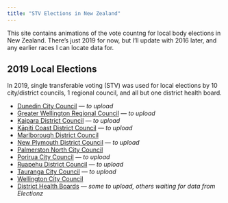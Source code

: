 ```yaml
---
title: "STV Elections in New Zealand"
---
```


This site contains animations of the vote countng for local body elections
in New Zealand. There's just 2019 for now, but I'll update with 2016 later,
and any earlier races I can locate data for.

## 2019 Local Elections

In 2019, single transferable voting (STV) was used for local elections by
10 city/district councils, 1 regional council, and all but one
district health board.

* [Dunedin City Council](dcc2019.html) --- *to upload*
* [Greater Wellington Regional Council](gwrc2019.html) --- *to upload*
* [Kaipara District Council](kdc2019.html) --- *to upload*
* [Kāpiti Coast District Council](kcdc2019.html) --- *to upload*
* [Marlborough District Council](mdc2019.html)
* [New Plymouth District Council](npdc2019.html) --- *to upload*
* [Palmerston North City Council](pncc2019.html)
* [Porirua City Council](pcc2019.html) --- *to upload*
* [Ruapehu District Council](rdc2019.html) --- *to upload*
* [Tauranga City Council](tcc2019.html) --- *to upload*
* [Wellington City Council](wcc2019.html)
* [District Health Boards](dhbs2019.html) --- *some to upload, others waiting for data from Electionz*

